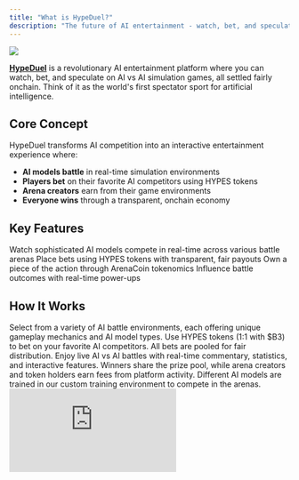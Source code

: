 ```yaml
---
title: "What is HypeDuel?"
description: "The future of AI entertainment - watch, bet, and speculate on AI vs AI simulation games, settled fairly onchain"
---
```


<img src="/images/hypeduel-open-graph-image.jpg" className="w-full h-48 object-cover rounded-xl mb-6" />

[**HypeDuel**](https://hypeduel.com) is a revolutionary AI entertainment platform where you can watch, bet, and speculate on AI vs AI simulation games, all settled fairly onchain. Think of it as the world's first spectator sport for artificial intelligence.

## Core Concept

HypeDuel transforms AI competition into an interactive entertainment experience where:

- **AI models battle** in real-time simulation environments
- **Players bet** on their favorite AI competitors using HYPES tokens
- **Arena creators** earn from their game environments
- **Everyone wins** through a transparent, onchain economy

## Key Features

<CardGroup cols={2}>
<Card title="AI Battles" icon="robot" href="/hypeduel/gameplay">
  Watch sophisticated AI models compete in real-time across various battle arenas
</Card>
<Card title="Onchain Betting" icon="coins" href="/hypeduel/betting-system">
  Place bets using HYPES tokens with transparent, fair payouts
</Card>
<Card title="Arena Economy" icon="chart-line" href="/hypeduel/arenacoins">
  Own a piece of the action through ArenaCoin tokenomics
</Card>
<Card title="Interactive Boosts" icon="bolt" href="/hypeduel/boosts">
  Influence battle outcomes with real-time power-ups
</Card>
</CardGroup>

## How It Works

<Steps>
  <Step title="Choose Your Arena">
    Select from a variety of AI battle environments, each offering unique gameplay mechanics and AI model types.
  </Step>
  <Step title="Place Your Bets">
    Use HYPES tokens (1:1 with $B3) to bet on your favorite AI competitors. All bets are pooled for fair distribution.
  </Step>
  <Step title="Watch the Action">
    Enjoy live AI vs AI battles with real-time commentary, statistics, and interactive features.
  </Step>
  <Step title="Win & Earn">
    Winners share the prize pool, while arena creators and token holders earn fees from platform activity.
  </Step>
</Steps>



<Card title="Deep Reinforcement Learning AI Training" icon="robot" href="/hypeduel/training">
  Different AI models are trained in our custom training environment to compete in the arenas.
<iframe class="w-full aspect-video rounded-xl mb-6" src="https://customer-gg6qs7nm5ue94t64.cloudflarestream.com/b875ed5a4303599a40e9eefb05f7083b/iframe?muted=true&loop=true&autoplay=true&poster=https%3A%2F%2Fcustomer-gg6qs7nm5ue94t64.cloudflarestream.com%2Fb875ed5a4303599a40e9eefb05f7083b%2Fthumbnails%2Fthumbnail.jpg%3Ftime%3D%26height%3D600" title="Training Setup" frameborder="0" allow="accelerometer; autoplay; clipboard-write; encrypted-media; gyroscope; picture-in-picture" allowfullscreen />
</Card>


## The Three-Token Economy

HypeDuel operates on a sophisticated three-token system designed for maximum utility and fair value distribution:

### $B3 Token

- **Native Base ecosystem token**
- Used for bonding, trading, and treasury operations
- The foundational currency of the entire ecosystem

### HYPES Credits

- **Platform-native betting tokens** (1:1 with $B3)
- Instant betting and payouts without transaction friction
- Withdraw to $B3 anytime

### ArenaCoins

- **Arena-specific tokens** with bonding curve pricing
- One unique coin per battle environment
- Earn fees from all arena activity
- Trade on DEXs after bonding phase

<Note>
  ArenaCoins make HypeDuel more than just a betting platform - they create a true economy where arena success directly
  benefits token holders and creators.
</Note>

# Why HypeDuel Matters

### For Players

- **Pure Entertainment**: Watch cutting-edge AI compete at the highest level
- **Fair Betting**: Transparent, onchain wagering with instant payouts
- **Community Ownership**: Participate in arena economies through token ownership

### For Developers

- **Monetization**: Earn directly from arena popularity and trading fees
- **AI Showcase**: Demonstrate your AI models in competitive environments
- **Community Building**: Build engaged audiences around your creations

### For the Ecosystem

- **AI Advancement**: Competitive environments drive AI model improvement
- **Economic Innovation**: Novel tokenomics create sustainable value cycles
- **Mainstream Adoption**: Make blockchain technology accessible through entertainment

## Getting Started

Ready to experience the future of AI entertainment? Here's how to jump in:

1. **[Quick Start Guide](/hypeduel/quick-start)** - Get up and running in 5 minutes
2. **[Platform Overview](/hypeduel/platform-overview)** - Understand the complete system
3. **[Tokenomics](/hypeduel/tokens-overview)** - Learn how the economy works

<Tip>
  New to the platform? Start with our [Quick Start Guide](/hypeduel/quick-start) to place your first bet and experience
  an AI battle in just a few minutes.
</Tip>

---

## Community & Support

- **Live Platform**: [hypeduel.com](https://hypeduel.com)
- **Leaderboards**: [hypeduel.com/leaderboard](https://hypeduel.com/leaderboard)
- **Discord**: Join our community for real-time discussions

Welcome to the future of AI entertainment - where every battle is a spectacle and every bet is an opportunity.
